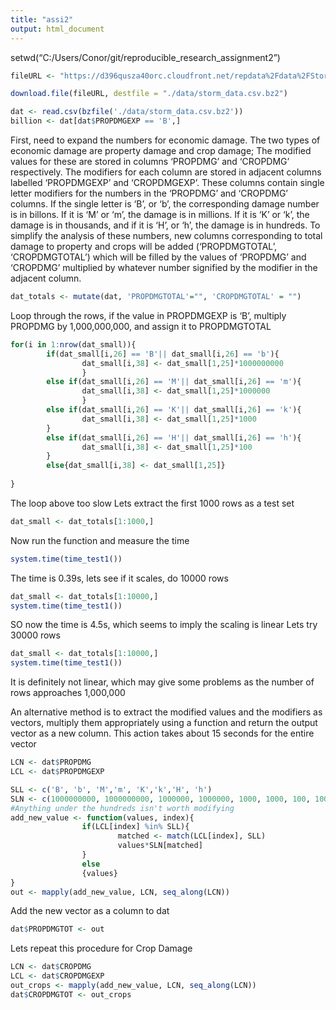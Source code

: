 ```yaml
---
title: "assi2"
output: html_document
---
```

setwd("C:/Users/Conor/git/reproducible_research_assignment2")
```r
fileURL <- "https://d396qusza40orc.cloudfront.net/repdata%2Fdata%2FStormData.csv.bz2"

download.file(fileURL, destfile = "./data/storm_data.csv.bz2")

dat <- read.csv(bzfile('./data/storm_data.csv.bz2'))
billion <- dat[dat$PROPDMGEXP == 'B',]
```

First, need to expand the numbers for economic damage. The two types of economic damage are property damage and crop damage; The modified values for these are stored in columns 'PROPDMG' and 'CROPDMG' respectively. The modifiers for each column are stored in adjacent columns labelled 'PROPDMGEXP' and 'CROPDMGEXP'. These columns contain single letter modifiers for the numbers in the 'PROPDMG' and 'CROPDMG' columns. If the single letter is 'B', or 'b', the corresponding damage number is in billons. If it is 'M' or 'm', the damage is in millions. If it is 'K' or 'k', the damage is in thousands, and if it is 'H', or 'h', the damage is in hundreds.
To simplify the analysis of these numbers, new columns corresponding to total damage to property and crops will be added ('PROPDMGTOTAL', 'CROPDMGTOTAL') which will be filled by the values of 'PROPDMG' and 'CROPDMG' multiplied by whatever number signified by the modifier in the adjacent column.

```r
dat_totals <- mutate(dat, 'PROPDMGTOTAL'="", 'CROPDMGTOTAL' = "")
```
Loop through the rows, if the value in PROPDMGEXP is 'B', multiply PROPDMG by 1,000,000,000, and assign it to PROPDMGTOTAL
```r
for(i in 1:nrow(dat_small)){
        if(dat_small[i,26] == 'B'|| dat_small[i,26] == 'b'){
                dat_small[i,38] <- dat_small[1,25]*1000000000
                }
        else if(dat_small[i,26] == 'M'|| dat_small[i,26] == 'm'){
                dat_small[i,38] <- dat_small[1,25]*1000000
                }
        else if(dat_small[i,26] == 'K'|| dat_small[i,26] == 'k'){
                dat_small[i,38] <- dat_small[1,25]*1000
        }
        else if(dat_small[i,26] == 'H'|| dat_small[i,26] == 'h'){
                dat_small[i,38] <- dat_small[1,25]*100
        }
        else{dat_small[i,38] <- dat_small[1,25]}
                
}
```
The loop above too slow
Lets extract the first 1000 rows as a test set
```r
dat_small <- dat_totals[1:1000,]
```
Now run the function and measure the time
```r
system.time(time_test1())
```
The time is 0.39s, lets see if it scales, do 10000 rows

```r
dat_small <- dat_totals[1:10000,]
system.time(time_test1())
```
SO now the time is 4.5s, which seems to imply the scaling is linear
Lets try 30000 rows
```r
dat_small <- dat_totals[1:10000,]
system.time(time_test1())
```
It is definitely not linear, which may give some problems as the number of rows approaches 1,000,000

An alternative method is to extract the modified values and the modifiers as vectors, multiply them appropriately using a function and return the output vector as a new column.
This action takes about 15 seconds for the entire vector

```r
LCN <- dat$PROPDMG
LCL <- dat$PROPDMGEXP

SLL <- c('B', 'b', 'M','m', 'K','k','H', 'h')
SLN <- c(1000000000, 1000000000, 1000000, 1000000, 1000, 1000, 100, 100)
#Anything under the hundreds isn't worth modifying
add_new_value <- function(values, index){
                if(LCL[index] %in% SLL){
                        matched <- match(LCL[index], SLL)
                        values*SLN[matched]
                }
                else
                {values} 
}        
out <- mapply(add_new_value, LCN, seq_along(LCN))
```
Add the new vector as a column to dat
```r
dat$PROPDMGTOT <- out
```


Lets repeat this procedure for Crop Damage

```r
LCN <- dat$CROPDMG
LCL <- dat$CROPDMGEXP
out_crops <- mapply(add_new_value, LCN, seq_along(LCN))
dat$CROPDMGTOT <- out_crops
```


